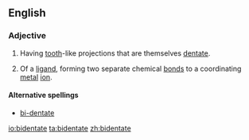 ==English==

===Adjective===
{{en-adj}}

# {{botany}} Having [[tooth]]-like projections that are themselves [[dentate]].
# {{chemistry}} Of a [[ligand]], forming two separate chemical [[bond]]s to a coordinating [[metal]] [[ion]].

====Alternative spellings====
* [[bi-dentate]]

[[io:bidentate]]
[[ta:bidentate]]
[[zh:bidentate]]